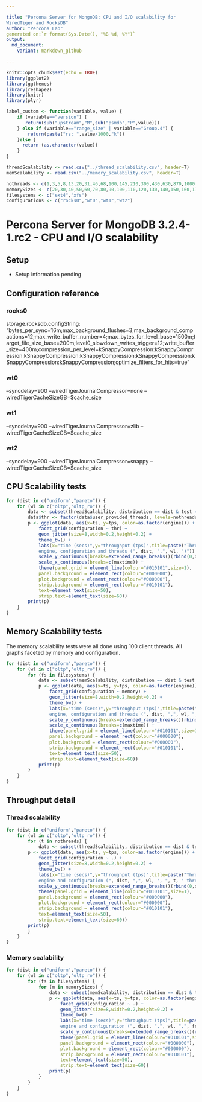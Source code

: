 ```yaml
---

title: "Percona Server for MongoDB: CPU and I/O scalability for
WiredTiger and RocksDB"
author: "Percona Lab"
generated on:`r format(Sys.Date(), "%B %d, %Y")`
output:
  md_document:
    variant: markdown_github

---
```


```r
knitr::opts_chunk$set(echo = TRUE)
library(ggplot2)
library(ggthemes)
library(reshape2)
library(knitr)
library(plyr)

label_custom <- function(variable, value) {
    if (variable=="version") {
       return(sub("upstream","M",sub("psmdb","P",value)))
    } else if (variable=="range_size" | variable=="Group.4") {
		return(paste("rs: ",value/1000,"k"))
    }else {
      return (as.character(value))
    }
}

threadScalability <- read.csv("../thread_scalability.csv", header=T)
memScalability <- read.csv("../memory_scalability.csv", header=T)

nothreads <- c(1,3,5,8,13,20,31,46,68,100,145,210,300,430,630,870,1000,1200)
memorySizes <- c(20,30,40,50,60,70,80,90,100,110,120,130,140,150,160,170,180,190,200,210)
filesystems <- c("ext4","xfs")
configurations <- c("rocks0","wt0","wt1","wt2")

```
# Percona Server for MongoDB 3.2.4-1.rc2 - CPU and I/O scalability 

## Setup

* Setup information pending 

## Configuration reference

### rocks0

storage.rocksdb.configString:
"bytes_per_sync=16m;max_background_flushes=3;max_background_compactions=12;max_write_buffer_number=4;max_bytes_for_level_base=1500m;target_file_size_base=200m;level0_slowdown_writes_trigger=12;write_buffer_size=400m;compression_per_level=kSnappyCompression:kSnappyCompression:kSnappyCompression:kSnappyCompression:kSnappyCompression:kSnappyCompression:kSnappyCompression;optimize_filters_for_hits=true"

### wt0

--syncdelay=900 --wiredTigerJournalCompressor=none --wiredTigerCacheSizeGB=$cache_size

### wt1

--syncdelay=900 --wiredTigerJournalCompressor=zlib --wiredTigerCacheSizeGB=$cache_size

### wt2

--syncdelay=900 --wiredTigerJournalCompressor=snappy --wiredTigerCacheSizeGB=$cache_size

## CPU Scalability tests 

```r

for (dist in c("uniform","pareto")) {
    for (wl in c("oltp","oltp_ro")) { 
        data <- subset(threadScalability, distribution == dist & test == wl)
		data$thr <- factor(data$user_provided_threads, levels=nothreads)
        p <- ggplot(data, aes(x=ts, y=tps, color=as.factor(engine))) +
            facet_grid(configuration ~ thr) +
            geom_jitter(size=8,width=0.2,height=0.2) +
            theme_bw() +
            labs(x="time (secs)",y="throughput (tps)",title=paste("Throughput per
            engine, configuration and threads (", dist, ",", wl, ")")) + expand_limits(x=0,y=0) +
            scale_y_continuous(breaks=extended_range_breaks()(rbind(0,data$tps))) +
            scale_x_continuous(breaks=c(maxtime)) + 
            theme(panel.grid = element_line(colour="#010101",size=1),
            panel.background = element_rect(colour="#000000"),
            plot.background = element_rect(colour="#000000"),
            strip.background = element_rect(colour="#010101"),
            text=element_text(size=50),
            strip.text=element_text(size=60))
        print(p)
    }
}

```

## Memory Scalability tests

The memory scalability tests were all done using 100 client threads.
All graphs faceted by memory and configuration. 

```r
for (dist in c("uniform","pareto")) {
    for (wl in c("oltp","oltp_ro")) { 
        for (fs in filesystems) {
            data <- subset(memScalability, distribution == dist & test == wl & filesystem == fs)
            p <- ggplot(data, aes(x=ts, y=tps, color=as.factor(engine))) +
                facet_grid(configuration ~ memory) +
                geom_jitter(size=8,width=0.2,height=0.2) +
                theme_bw() +
                labs(x="time (secs)",y="throughput (tps)",title=paste("Throughput per
                engine, configuration and threads (", dist, ",", wl, ",", fs, ")")) + expand_limits(x=0,y=0) +
                scale_y_continuous(breaks=extended_range_breaks()(rbind(0,data$tps))) +
                scale_x_continuous(breaks=c(maxtime)) + 
                theme(panel.grid = element_line(colour="#010101",size=1),
                panel.background = element_rect(colour="#000000"),
                plot.background = element_rect(colour="#000000"),
                strip.background = element_rect(colour="#010101"),
                text=element_text(size=50),
                strip.text=element_text(size=60))
            print(p)
        }
    }
}
```

## Throughput detail 

### Thread scalability 

```r
for (dist in c("uniform","pareto")) {
    for (wl in c("oltp","oltp_ro")) {
        for (t in nothreads) {
            data <- subset(threadScalability, distribution == dist & test == wl & user_provided_threads == t)
        p <- ggplot(data, aes(x=ts, y=tps, color=as.factor(engine))) +
            facet_grid(configuration ~ .) +
            geom_jitter(size=8,width=0.2,height=0.2) +
            theme_bw() +
            labs(x="time (secs)",y="throughput (tps)",title=paste("Throughput per
            engine and configuration (", dist, ",", wl, ", ", t, " threads)")) + expand_limits(x=0,y=0) +
            scale_y_continuous(breaks=extended_range_breaks()(rbind(0,data$tps))) +
            theme(panel.grid = element_line(colour="#010101",size=1),
            panel.background = element_rect(colour="#000000"),
            plot.background = element_rect(colour="#000000"),
            strip.background = element_rect(colour="#010101"),
            text=element_text(size=50),
            strip.text=element_text(size=60))
        print(p)
        }
    }
}
```

### Memory scalability

```r
for (dist in c("uniform","pareto")) {
    for (wl in c("oltp","oltp_ro")) { 
        for (fs in filesystems) {
            for (m in memorySizes) {
                data <- subset(memScalability, distribution == dist & test == wl & filesystem == fs & memory == m)
                p <- ggplot(data, aes(x=ts, y=tps, color=as.factor(engine))) +
                    facet_grid(configuration ~ .) +
                    geom_jitter(size=8,width=0.2,height=0.2) +
                    theme_bw() +
                    labs(x="time (secs)",y="throughput (tps)",title=paste("Throughput per
                    engine and configuration (", dist, ",", wl, ",", fs, ", ", m,"GB)")) + expand_limits(x=0,y=0) +
                    scale_y_continuous(breaks=extended_range_breaks()(rbind(0,data$tps))) +
                    theme(panel.grid = element_line(colour="#010101",size=1),
                    panel.background = element_rect(colour="#000000"),
                    plot.background = element_rect(colour="#000000"),
                    strip.background = element_rect(colour="#010101"),
                    text=element_text(size=50),
                    strip.text=element_text(size=60))
                print(p)
            }
        }
    }
}
```

